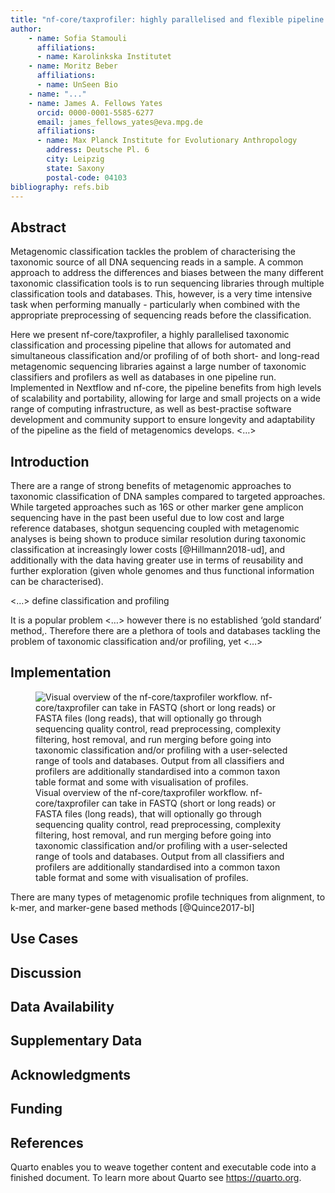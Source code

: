 ```yaml
---
title: "nf-core/taxprofiler: highly parallelised and flexible pipeline for metagenomic taxonomic classification and profiling"
author: 
    - name: Sofia Stamouli
      affiliations:
      - name: Karolinkska Institutet
    - name: Moritz Beber
      affiliations:
      - name: UnSeen Bio
    - name: "..."
    - name: James A. Fellows Yates
      orcid: 0000-0001-5585-6277
      email: james_fellows_yates@eva.mpg.de
      affiliations:
      - name: Max Planck Institute for Evolutionary Anthropology
        address: Deutsche Pl. 6 
        city: Leipzig
        state: Saxony
        postal-code: 04103
bibliography: refs.bib
---
```


## Abstract

Metagenomic classification tackles the problem of characterising the taxonomic source of all DNA sequencing reads in a sample. A common approach to address the differences and biases between the many different taxonomic classification tools is to run sequencing libraries through multiple classification tools and databases. This, however, is a very time intensive task when performing manually - particularly when combined with the appropriate preprocessing of sequencing reads before the classification. 

Here we present nf-core/taxprofiler, a highly parallelised taxonomic classification and processing pipeline that allows for automated and simultaneous classification and/or profiling of of both short- and long-read metagenomic sequencing libraries against a large number of taxonomic classifiers and profilers as well as databases in one pipeline run. Implemented in Nextflow and nf-core, the pipeline benefits from high levels of scalability and portability, allowing for large and small projects on a wide range of computing infrastructure, as well as best-practise software development and community support to ensure longevity and adaptability of the pipeline as the field of metagenomics develops. <...>

## Introduction


There are a range of strong benefits of metagenomic approaches to taxonomic classification of DNA samples compared to targeted approaches. While targeted approaches such as 16S or other marker gene amplicon sequencing have in the past been useful due to low cost and large reference databases, shotgun sequencing coupled with metagenomic analyses is being shown to produce similar resolution during taxonomic classification at increasingly lower costs [@Hillmann2018-ud], and additionally with the data having greater use in terms of reusability and further exploration (given whole genomes and thus functional information can be characterised).

<...> define classification and profiling

It is a popular problem <...> however there is no established 'gold standard' method,. Therefore there are a plethora of tools and databases tackling the problem of taxonomic classification and/or profiling, yet <...>

## Implementation

![Visual overview of the nf-core/taxprofiler workflow. nf-core/taxprofiler can take in FASTQ (short or long reads) or FASTA files (long reads), that will optionally go through sequencing quality control, read preprocessing, complexity filtering, host removal, and run merging before going into taxonomic classification and/or profiling with a user-selected range of tools and databases. Output from all classifiers and profilers are additionally standardised into a common taxon table format and some with visualisation of profiles.](taxprofiler_tube.png){#fig-workflow-diagram fig-alt="nf-core/taxprofiler workflow diagram in a metro map style"}

There are many types of metagenomic profile techniques from alignment, to k-mer, and marker-gene based methods [@Quince2017-bl]

## Use Cases

## Discussion

## Data Availability

## Supplementary Data

## Acknowledgments

## Funding

## References


Quarto enables you to weave together content and executable code into a finished document. To learn more about Quarto see <https://quarto.org>.
